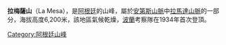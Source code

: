 {{Coord|32|3|50|S|70|9|58|W|display=title}}

'''拉梅薩山'''（La Mesa），是[[阿根廷|阿根廷]]的山峰，屬於[[安第斯山脈|安第斯山脈]]中[[拉馬達山脈|拉馬達山脈]]的一部分，海拔高度6,200米，該地區氣候乾燥，[[波蘭|波蘭]]考察隊在1934年首次登頂。

{{Argentina-geo-stub}}
[[Category:阿根廷山峰|Category:阿根廷山峰]]